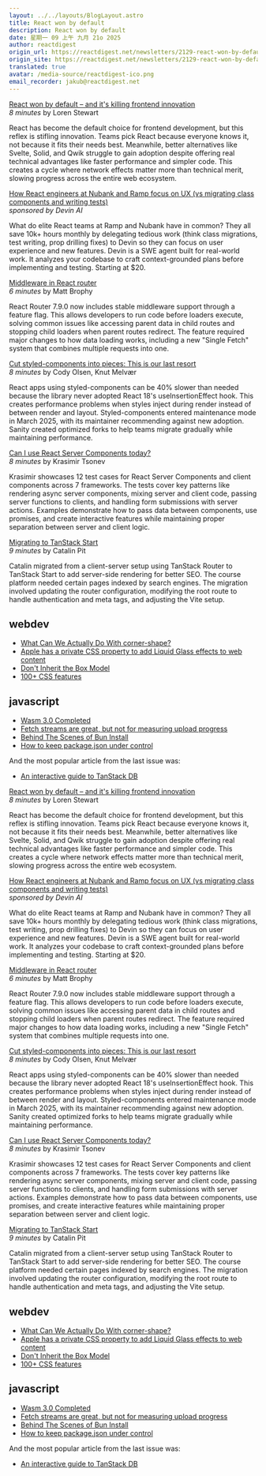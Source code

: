 ```yaml
---
layout: ../../layouts/BlogLayout.astro
title: React won by default
description: React won by default
date: 星期一 09 上午 九月 21o 2025
author: reactdigest
origin_url: https://reactdigest.net/newsletters/2129-react-won-by-default
origin_site: https://reactdigest.net/newsletters/2129-react-won-by-default
translated: true
avatar: /media-source/reactdigest-ico.png
email_recorder: jakub@reactdigest.net
---
```



<Reference
  client:only="react"
  title="React won by default"
  url="https://reactdigest.net/newsletters/2129-react-won-by-default"
/>

<Detail client:only="react">


[React won by default – and it's killing frontend innovation](https://www.lorenstew.art/blog/react-won-by-default/)  
_8 minutes_ by Loren Stewart

React has become the default choice for frontend development, but this reflex is stifling innovation. Teams pick React because everyone knows it, not because it fits their needs best. Meanwhile, better alternatives like Svelte, Solid, and Qwik struggle to gain adoption despite offering real technical advantages like faster performance and simpler code. This creates a cycle where network effects matter more than technical merit, slowing progress across the entire web ecosystem.

[How React engineers at Nubank and Ramp focus on UX (vs migrating class components and writing tests)](https://devin.ai/customers?utm_medium=newsletter&utm_source=bonobos-react-digest&utm_campaign=20250919)  
_sponsored by Devin AI_

What do elite React teams at Ramp and Nubank have in common? They all save 10k+ hours monthly by delegating tedious work (think class migrations, test writing, prop drilling fixes) to Devin so they can focus on user experience and new features. Devin is a SWE agent built for real-world work. It analyzes your codebase to craft context-grounded plans before implementing and testing. Starting at $20.

[Middleware in React router](https://remix.run/blog/middleware)  
_6 minutes_ by Matt Brophy

React Router 7.9.0 now includes stable middleware support through a feature flag. This allows developers to run code before loaders execute, solving common issues like accessing parent data in child routes and stopping child loaders when parent routes redirect. The feature required major changes to how data loading works, including a new "Single Fetch" system that combines multiple requests into one.

[Cut styled-components into pieces: This is our last resort](https://www.sanity.io/blog/cut-styled-components-into-pieces-this-is-our-last-resort)  
_8 minutes_ by Cody Olsen, Knut Melvær

React apps using styled-components can be 40% slower than needed because the library never adopted React 18's useInsertionEffect hook. This creates performance problems when styles inject during render instead of between render and layout. Styled-components entered maintenance mode in March 2025, with its maintainer recommending against new adoption. Sanity created optimized forks to help teams migrate gradually while maintaining performance.

[Can I use React Server Components today?](https://rsc.krasimirtsonev.com/)  
_8 minutes_ by Krasimir Tsonev

Krasimir showcases 12 test cases for React Server Components and client components across 7 frameworks. The tests cover key patterns like rendering async server components, mixing server and client code, passing server functions to clients, and handling form submissions with server actions. Examples demonstrate how to pass data between components, use promises, and create interactive features while maintaining proper separation between server and client logic.

[Migrating to TanStack Start](https://catalins.tech/migrating-to-tanstack-start/)  
_9 minutes_ by Catalin Pit

Catalin migrated from a client-server setup using TanStack Router to TanStack Start to add server-side rendering for better SEO. The course platform needed certain pages indexed by search engines. The migration involved updating the router configuration, modifying the root route to handle authentication and meta tags, and adjusting the Vite setup.

## webdev

- [What Can We Actually Do With corner-shape?](https://css-tricks.com/what-can-we-actually-do-with-corner-shape/)
- [Apple has a private CSS property to add Liquid Glass effects to web content](https://alastair.is/apple-has-a-private-css-property-to-add-liquid-glass-effects-to-web-content/)
- [Don't Inherit the Box Model](https://www.oddbird.net/2025/09/04/box-model/)
- [100+ CSS features](https://nerdy.dev/cascading-secret-sauce)

## javascript

- [Wasm 3.0 Completed](https://webassembly.org/news/2025-09-17-wasm-3.0/)
- [Fetch streams are great, but not for measuring upload progress](https://jakearchibald.com/2025/fetch-streams-not-for-progress/)
- [Behind The Scenes of Bun Install](https://bun.com/blog/behind-the-scenes-of-bun-install)
- [How to keep package.json under control](https://blog.val.town/gardening-dependencies)

And the most popular article from the last issue was:

- [An interactive guide to TanStack DB](https://frontendatscale.com/blog/tanstack-db/)

</Detail>

[React won by default – and it's killing frontend innovation](https://www.lorenstew.art/blog/react-won-by-default/)  
_8 minutes_ by Loren Stewart

React has become the default choice for frontend development, but this reflex is stifling innovation. Teams pick React because everyone knows it, not because it fits their needs best. Meanwhile, better alternatives like Svelte, Solid, and Qwik struggle to gain adoption despite offering real technical advantages like faster performance and simpler code. This creates a cycle where network effects matter more than technical merit, slowing progress across the entire web ecosystem.

[How React engineers at Nubank and Ramp focus on UX (vs migrating class components and writing tests)](https://devin.ai/customers?utm_medium=newsletter&utm_source=bonobos-react-digest&utm_campaign=20250919)  
_sponsored by Devin AI_

What do elite React teams at Ramp and Nubank have in common? They all save 10k+ hours monthly by delegating tedious work (think class migrations, test writing, prop drilling fixes) to Devin so they can focus on user experience and new features. Devin is a SWE agent built for real-world work. It analyzes your codebase to craft context-grounded plans before implementing and testing. Starting at $20.

[Middleware in React router](https://remix.run/blog/middleware)  
_6 minutes_ by Matt Brophy

React Router 7.9.0 now includes stable middleware support through a feature flag. This allows developers to run code before loaders execute, solving common issues like accessing parent data in child routes and stopping child loaders when parent routes redirect. The feature required major changes to how data loading works, including a new "Single Fetch" system that combines multiple requests into one.

[Cut styled-components into pieces: This is our last resort](https://www.sanity.io/blog/cut-styled-components-into-pieces-this-is-our-last-resort)  
_8 minutes_ by Cody Olsen, Knut Melvær

React apps using styled-components can be 40% slower than needed because the library never adopted React 18's useInsertionEffect hook. This creates performance problems when styles inject during render instead of between render and layout. Styled-components entered maintenance mode in March 2025, with its maintainer recommending against new adoption. Sanity created optimized forks to help teams migrate gradually while maintaining performance.

[Can I use React Server Components today?](https://rsc.krasimirtsonev.com/)  
_8 minutes_ by Krasimir Tsonev

Krasimir showcases 12 test cases for React Server Components and client components across 7 frameworks. The tests cover key patterns like rendering async server components, mixing server and client code, passing server functions to clients, and handling form submissions with server actions. Examples demonstrate how to pass data between components, use promises, and create interactive features while maintaining proper separation between server and client logic.

[Migrating to TanStack Start](https://catalins.tech/migrating-to-tanstack-start/)  
_9 minutes_ by Catalin Pit

Catalin migrated from a client-server setup using TanStack Router to TanStack Start to add server-side rendering for better SEO. The course platform needed certain pages indexed by search engines. The migration involved updating the router configuration, modifying the root route to handle authentication and meta tags, and adjusting the Vite setup.

## webdev

- [What Can We Actually Do With corner-shape?](https://css-tricks.com/what-can-we-actually-do-with-corner-shape/)
- [Apple has a private CSS property to add Liquid Glass effects to web content](https://alastair.is/apple-has-a-private-css-property-to-add-liquid-glass-effects-to-web-content/)
- [Don't Inherit the Box Model](https://www.oddbird.net/2025/09/04/box-model/)
- [100+ CSS features](https://nerdy.dev/cascading-secret-sauce)

## javascript

- [Wasm 3.0 Completed](https://webassembly.org/news/2025-09-17-wasm-3.0/)
- [Fetch streams are great, but not for measuring upload progress](https://jakearchibald.com/2025/fetch-streams-not-for-progress/)
- [Behind The Scenes of Bun Install](https://bun.com/blog/behind-the-scenes-of-bun-install)
- [How to keep package.json under control](https://blog.val.town/gardening-dependencies)

And the most popular article from the last issue was:

- [An interactive guide to TanStack DB](https://frontendatscale.com/blog/tanstack-db/)
